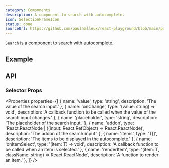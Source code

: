 ```yaml
---
category: Components
description: A component to search with autocomplete.
icon: SelectionFrameIcon
status: done
sourceUrl: https://github.com/paulhalleux/react-playground/blob/main/packages/playground/src/components/Search/Search.tsx
---
```



`Search` is a component to search with autocomplete.

## Example

<Example name="Search" highlight="15-19" />

## API

### Selector Props

<Properties properties={[
  { name: 'value', type: 'string', description: 'The value of the search input.' },
  { name: 'onChange', type: '(value: string) => void', description: 'A callback function to be called when the value of the search input changes.' },
  { name: 'placeholder', type: 'string', description: 'The placeholder of the search input.' },
  { name: 'addon', type: 'React.ReactNode | ((input: React.RefObject<HTMLInputElement>) => React.ReactNode)', description: 'The addon of the search input.' },
  { name: 'items', type: 'T[]', description: 'The items to be displayed in the autocomplete.' },
  { name: 'onItemSelect', type: '(item: T) => void', description: 'A callback function to be called when an item is selected.' },
  { name: 'renderItem', type: '(item: T, className: string) => React.ReactNode', description: 'A function to render an item.' },
]} />